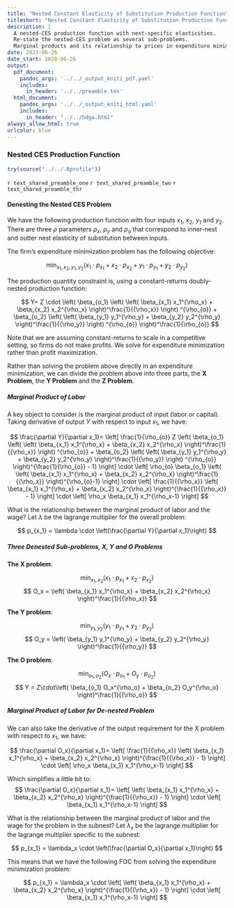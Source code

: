 ```yaml
---
title: "Nested Constant Elasticity of Substitution Production Function"
titleshort: "Nested Constant Elasticity of Substitution Production Function"
description: |
  A nested-CES production function with nest-specific elasticities.
  Re-state the nested-CES problem as several sub-problems.
  Marginal products and its relationship to prices in expenditure minimization.
date: 2021-06-26
date_start: 2020-06-26
output:
  pdf_document:
    pandoc_args: '../../_output_kniti_pdf.yaml'
    includes:
      in_header: '../../preamble.tex'
  html_document:
    pandoc_args: '../../_output_kniti_html.yaml'
    includes:
      in_header: "../../hdga.html"
always_allow_html: true
urlcolor: blue
---
```


### Nested CES Production Function

```r
try(source("../../.Rprofile"))
```

`r text_shared_preamble_one`
`r text_shared_preamble_two`
`r text_shared_preamble_thr`

#### Denesting the Nested CES Problem

We have the following production function with four inputs $x_1$, $x_2$, $y_1$ and $y_2$. There are three $\rho$ parameters $\rho_x$, $\rho_y$ and $\rho_o$ that correspond to inner-nest and outter nest elasticity of substitution between inputs. 

The firm's expenditure minimization problem has the following objective:

$$
\min_{x_1, x_2, y_1, y_2} \left(
x_1 \cdot p_{x_1} + 
x_2 \cdot p_{x_2} +
y_1 \cdot p_{y_1} + 
y_2 \cdot p_{y_2}
\right)
$$

The production quantity constraint is, using a constant-returns doubly-nested production function:

$$
Y= Z \cdot 
\left(
\beta_{o_1}
\left(
    \left(
    \beta_{x_1} x_1^{\rho_x} + \beta_{x_2} x_2^{\rho_x} 
    \right)^\frac{1}{{\rho_x}}
\right)
^{\rho_{o}} + 
\beta_{o_2} 
\left(
    \left(
    \beta_{y_1} y_1^{\rho_y} + \beta_{y_2} y_2^{\rho_y} 
    \right)^\frac{1}{{\rho_y}}
\right)
^{\rho_{o}} 
\right)^\frac{1}{\rho_{o}}
$$

Note that we are assuming constant-returns to scale in a competitive setting, so firms do not make profits. We solve for expenditure minimization rather than profit maximization. 

Rather than solving the problem above directly in an expenditure minimization, we can divide the problem above into three parts, the **X Problem**, the **Y Problem** and the **Z Problem**.

##### Marginal Product of Labor 

A key object to consider is the marginal product of input (labor or capital). Taking derivative of output $Y$ with respect to input $x_1$, we have:

$$
\frac{\partial Y}{\partial x_1}= 
\left[
\frac{1}{\rho_{o}}
Z 
\left(
\beta_{o_1}
\left(
    \left(
    \beta_{x_1} x_1^{\rho_x} + \beta_{x_2} x_2^{\rho_x} 
    \right)^\frac{1}{{\rho_x}}
\right)
^{\rho_{o}} + 
\beta_{o_2} 
\left(
    \left(
    \beta_{y_1} y_1^{\rho_y} + \beta_{y_2} y_2^{\rho_y} 
    \right)^\frac{1}{{\rho_y}}
\right)
^{\rho_{o}} 
\right)^{\frac{1}{\rho_{o}} - 1}
\right]
\cdot 
\left[
\rho_{o}
\beta_{o_1}
\left(
    \left(
    \beta_{x_1} x_1^{\rho_x} + \beta_{x_2} x_2^{\rho_x} 
    \right)^\frac{1}{{\rho_x}}
\right)^{\rho_{o}-1}
\right]
\cdot 
\left[
  \frac{1}{{\rho_x}}
  \left(
    \beta_{x_1} x_1^{\rho_x} + \beta_{x_2} x_2^{\rho_x} 
    \right)^{\frac{1}{{\rho_x}} - 1}
\right]
\cdot 
\left[
  \rho_x
  \beta_{x_1} x_1^{\rho_x-1}
\right]
$$

What is the relationship between the marginal product of labor and the wage? Let $\lambda$ be the lagrange multiplier for the overall problem:

$$
p_{x_1} = \lambda \cdot \left(\frac{\partial Y}{\partial x_1}\right)
$$


##### Three Denested Sub-problems, X, Y and O Problems

**The X problem**:

$$
\min_{x_1, x_2}
\left(
x_1 \cdot p_{x_1} + 
x_2 \cdot p_{x_2}
\right)
$$
$$
O_x = 
\left(
    \beta_{x_1} x_1^{\rho_x} + \beta_{x_2} x_2^{\rho_x} 
\right)^\frac{1}{{\rho_x}}
$$

**The Y problem**:

$$
\min_{y_1, y_2}
\left(
y_1 \cdot p_{y_1} + 
y_2 \cdot p_{y_2}
\right)
$$
$$
O_y = 
\left(
    \beta_{y_1} y_1^{\rho_y} + \beta_{y_2} y_2^{\rho_y} 
\right)^\frac{1}{{\rho_y}}
$$

**The O problem**:

$$
\min_{o_1, o_2}
\left(
O_x \cdot p_{o_1} + 
O_y \cdot p_{o_2}
\right)
$$
$$
Y = 
Z\cdot\left(
    \beta_{o_1} O_x^{\rho_o} + \beta_{o_2} O_y^{\rho_o} 
\right)^\frac{1}{{\rho_o}}
$$

##### Marginal Product of Labor for De-nested Problem

We can also take the derivative of the output requirement for the X problem with respect to $x_1$, we have:

$$
\frac{\partial O_x}{\partial x_1}= 
\left[
  \frac{1}{{\rho_x}}
  \left(
    \beta_{x_1} x_1^{\rho_x} + \beta_{x_2} x_2^{\rho_x} 
    \right)^{\frac{1}{{\rho_x}} - 1}
\right]
\cdot 
\left[
  \rho_x
  \beta_{x_1} x_1^{\rho_x-1}
\right]
$$

Which simplifies a little bit to:
$$
\frac{\partial O_x}{\partial x_1}= 
\left[
  \left(
    \beta_{x_1} x_1^{\rho_x} + \beta_{x_2} x_2^{\rho_x} 
    \right)^{\frac{1}{{\rho_x}} - 1}
\right]
\cdot 
\left[
  \beta_{x_1} x_1^{\rho_x-1}
\right]
$$


What is the relationship between the marginal product of labor and the wage for the problem in the subnest? Let $\lambda_x$ be the lagrange multiplier for the lagrange multiplier specific to the subnest:

$$
p_{x_1} = \lambda_x \cdot \left(\frac{\partial O_x}{\partial x_1}\right)
$$

This means that we have the following FOC from solving the expenditure minimization problem: 

$$
p_{x_1} = 
\lambda_x \cdot
\left[
  \left(
    \beta_{x_1} x_1^{\rho_x} + \beta_{x_2} x_2^{\rho_x} 
    \right)^{\frac{1}{{\rho_x}} - 1}
\right]
\cdot 
\left[
  \beta_{x_1} x_1^{\rho_x-1}
\right]
$$